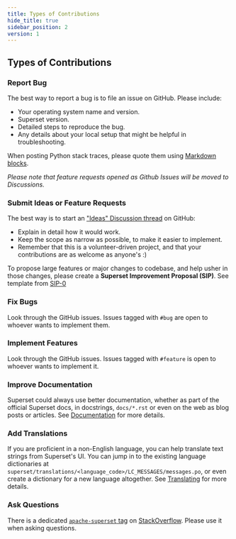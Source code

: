 ---
title: Types of Contributions
hide_title: true
sidebar_position: 2
version: 1
---

## Types of Contributions

### Report Bug

The best way to report a bug is to file an issue on GitHub. Please include:

- Your operating system name and version.
- Superset version.
- Detailed steps to reproduce the bug.
- Any details about your local setup that might be helpful in troubleshooting.

When posting Python stack traces, please quote them using
[Markdown blocks](https://help.github.com/articles/creating-and-highlighting-code-blocks/).

_Please note that feature requests opened as Github Issues will be moved to Discussions._

### Submit Ideas or Feature Requests

The best way is to start an ["Ideas" Discussion thread](https://github.com/apache/superset/discussions/categories/ideas) on GitHub:

- Explain in detail how it would work.
- Keep the scope as narrow as possible, to make it easier to implement.
- Remember that this is a volunteer-driven project, and that your contributions are as welcome as anyone's :)

To propose large features or major changes to codebase, and help usher in those changes, please create a **Superset Improvement Proposal (SIP)**. See template from [SIP-0](https://github.com/apache/superset/issues/5602)

### Fix Bugs

Look through the GitHub issues. Issues tagged with `#bug` are
open to whoever wants to implement them.

### Implement Features

Look through the GitHub issues. Issues tagged with
`#feature` is open to whoever wants to implement it.

### Improve Documentation

Superset could always use better documentation,
whether as part of the official Superset docs,
in docstrings, `docs/*.rst` or even on the web as blog posts or
articles. See [Documentation](#documentation) for more details.

### Add Translations

If you are proficient in a non-English language, you can help translate
text strings from Superset's UI. You can jump in to the existing
language dictionaries at
`superset/translations/<language_code>/LC_MESSAGES/messages.po`, or
even create a dictionary for a new language altogether.
See [Translating](#translating) for more details.

### Ask Questions

There is a dedicated [`apache-superset` tag](https://stackoverflow.com/questions/tagged/apache-superset) on [StackOverflow](https://stackoverflow.com/). Please use it when asking questions.
